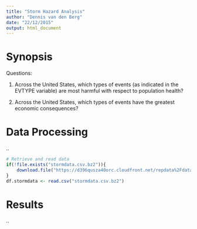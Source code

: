 ```yaml
---
title: "Storm Hazard Analysis"
author: "Dennis van den Berg"
date: "22/12/2015"
output: html_document
---
```


<!--
TODO: Your document should have a title that briefly summarizes your data analysis
-->


# Synopsis

<!--
TODO: There should be a synopsis which describes and summarizes your analysis in at most 10 complete sentences.
-->

Questions:

1. Across the United States, which types of events (as indicated in the EVTYPE variable) are most harmful with respect to population health?

2. Across the United States, which types of events have the greatest economic consequences?


# Data Processing

<!--
TODO: Your analysis must start from the raw CSV file containing the data. You cannot do any preprocessing outside the document.
TODO_optional: cache = TRUE
-->

..

```r
# Retrieve and read data
if(!file.exists("stormdata.csv.bz2")){
    download.file("https://d396qusza40orc.cloudfront.net/repdata%2Fdata%2FStormData.csv.bz2", "stormdata.csv.bz2", method="curl")
}
df.stormdata <- read.csv("stormdata.csv.bz2")
```


# Results

..

<!--
* You may have other sections in your analysis, but Data Processing and Results are required.
* The analysis document must have at least one figure containing a plot.
* Your analyis must have no more than three figures. Figures may have multiple plots in them (i.e. panel plots), but there cannot be more than three figures total.
* You must show all your code for the work in your analysis document. This may make the document a bit verbose, but that is okay. In general, you should ensure that echo = TRUE for every code chunk (this is the default setting in knitr).
-->
